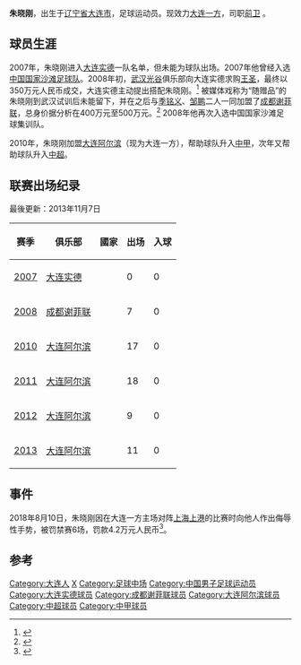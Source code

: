 {{Football player infobox | 
playername = 朱晓刚|   
image = |   
fullname = 朱晓刚|   
nickname = |   
dateofbirth ={{birth date and age|1987|10|6}} |
cityofbirth = [[辽宁省|辽宁省]][[大连市|大连市]] |   
countryofbirth = {{flagicon|China}} [[中华人民共和国|中国]] |   
height = {{height|meters=1.80}} |   
currentclub = {{flagicon|China}} [[大连一方|大连一方]] |   
clubnumber = 6|   
position = [[中场|中场]] |   
youthyears = |   
youthclubs = [[大连实德|大连实德]]|   
years = 2007<br />2008<br />2010- |   
clubs = [[大连实德|大连实德]]<br />[[成都谢菲联|成都谢菲联]] <br />[[大连一方|大连一方]] |   
caps(goals) = 0 (0)<br />7 (0)<br />55 (0) |   
nationalyears = |   
nationalteam = |   
nationalcaps(goals) =  |   
pcupdate = 2013年11月7日 |   
ntupdate =  |   
}}   
    
'''朱晓刚'''{{BD|1987年|10月6日|||Zhu Xiaogang}}，出生于[[辽宁省|辽宁省]][[大连市|大连市]]，足球运动员。现效力[[大连一方|大连一方]]，司职[[前卫|前卫]] 。

==球员生涯==   

2007年，朱晓刚进入[[大连实德|大连实德]]一队名单，但未能为球队出场。2007年他曾经入选[[中国国家沙滩足球队|中国国家沙滩足球队]]。2008年初，[[湖北武汉职业足球俱乐部|武汉光谷]]俱乐部向大连实德求购[[王圣_(足球运动员)|王圣]]，最终以350万元人民币成交，大连实德主动提出搭配朱晓刚。<ref>{{cite news|title=实德随赠品昨向汉军报到 朱晓刚称自己不知王圣到来|url=http://sports.sina.com.cn/j/2008-01-20/06443428482.shtml|accessdate=2011-11-06|newspaper=楚天金报|date=2008-01-20|archive-date=2016-03-04|archive-url=https://web.archive.org/web/20160304114917/http://sports.sina.com.cn/j/2008-01-20/06443428482.shtml|dead-url=no}}</ref> 被媒体戏称为“随赠品”的朱晓刚到武汉试训后未能留下，并在之后与[[季铭义|季铭义]]、[[邹鹏|邹鹏]]二人一同加盟了[[成都谢菲联|成都谢菲联]]，总身价据分析在400万元至500万元。<ref>{{cite news|title=大连三杰"弃暗投明" 季铭义邹鹏朱晓刚加盟成足|url=http://www.chinanews.com/ty/gnzq/news/2008/01-24/1144875.shtml|accessdate=2011-11-06|newspaper=华西都市报|date=2008-01-24|archive-date=2016-03-04|archive-url=https://web.archive.org/web/20160304203807/http://www.chinanews.com/ty/gnzq/news/2008/01-24/1144875.shtml|dead-url=no}}</ref> 2008年他再次入选中国国家沙滩足球集训队。

2010年，朱晓刚加盟[[大连阿尔滨|大连阿尔滨]]（现为大连一方），帮助球队升入[[中甲|中甲]]，次年又帮助球队升入[[中超|中超]]。

==联赛出场纪录==   
最後更新：2013年11月7日 
{| class="wikitable" style="text-align: center;"   
!赛季!!俱乐部!!國家!!出场!!入球   
|-   
|[[2007年中国足球超级联赛|2007]]||align="left"|[[大连实德|大连实德]]||align="left"|{{CHN}}||0||0   
|-   
|[[2008年中国足球超级联赛|2008]]||align="left"|[[成都谢菲联|成都谢菲联]]||align="left"|{{CHN}}||7||0   
|-   
|[[2010年中国足球乙级联赛|2010]]||align="left"|[[大连阿尔滨|大连阿尔滨]]||align="left"|{{CHN}}||17||0
|-   
|[[2011年中国足球甲级联赛|2011]]||align="left"|[[大连阿尔滨|大连阿尔滨]]||align="left"|{{CHN}}||18||0   
|-   
|[[2012年中国足球超级联赛|2012]]||align="left"|[[大连阿尔滨|大连阿尔滨]]||align="left"|{{CHN}}||9||0  
|-   
|[[2013年中国足球超级联赛|2013]]||align="left"|[[大连阿尔滨|大连阿尔滨]]||align="left"|{{CHN}}||11||0  
|}

==事件==
2018年8月10日，朱晓刚因在大连一方主场对阵[[上海上港|上海上港]]的比赛时向他人作出侮辱性手势，被罚禁赛6场，罚款4.2万元人民币<ref>{{cite news|title=三球员被重罚 张力未被认定“涉及种族歧视”|url=http://sports.people.com.cn/n1/2018/0811/c22134-30222869.html|accessdate=2018-08-11|work=广州日报|date=2018-08-11|archive-date=2018-08-11|archive-url=https://web.archive.org/web/20180811163730/http://sports.people.com.cn/n1/2018/0811/c22134-30222869.html|dead-url=no}}</ref>。

==参考==
{{reflist}}

{{2010年中乙分类名单大连阿尔滨}}
{{2011年中甲分类名单大连阿尔滨}}
{{2012年中超分类名单大连阿尔滨}}
{{2013年中超分类名单大连阿尔滨}}
{{2014年中超分类名单大连}}
{{2015年中甲分类名单大连}}
{{2016年中甲分类名单大连一方}}
{{2017年中甲分类名单大连一方}}
{{2018年中超分类名单大连一方}}
{{2019年中超分类名单大连一方}}

{{DEFAULTSORT:Zhu Xiaogang}}
[[Category:大连人|Category:大连人]]   
[[Category:朱姓|X]]   
[[Category:足球中场|Category:足球中场]]   
[[Category:中国男子足球运动员|Category:中国男子足球运动员]]
[[Category:大连实德球员|Category:大连实德球员]]
[[Category:成都谢菲联球员|Category:成都谢菲联球员]]
[[Category:大连阿尔滨球员|Category:大连阿尔滨球员]]
[[Category:中超球员|Category:中超球员]]
[[Category:中甲球员|Category:中甲球员]]